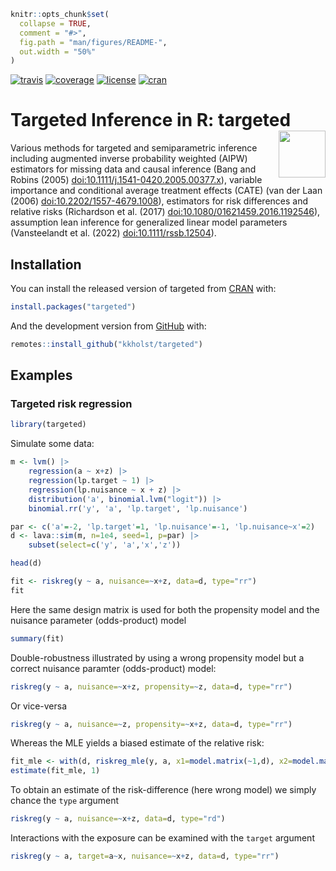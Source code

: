 <!-- README.md is generated from README.Rmd. Please edit that file -->


```r
knitr::opts_chunk$set(
  collapse = TRUE,
  comment = "#>",
  fig.path = "man/figures/README-",
  out.width = "50%"
)
```

<!-- badges: start -->
  [![travis](https://travis-ci.com/kkholst/targeted.svg?branch=main)](https://travis-ci.com/kkholst/targeted)
  [![coverage](https://codecov.io/github/kkholst/targeted/coverage.svg?branch=main)](https://app.codecov.io/github/kkholst/targeted?branch=main)
  [![license](https://img.shields.io/badge/License-Apache%202.0-blue.svg)](https://opensource.org/blog/license/apache-2-0)
  [![cran](https://www.r-pkg.org/badges/version-last-release/targeted)](https://cranlogs.r-pkg.org/downloads/total/last-month/targeted)
<!-- badges: end -->


# Targeted Inference in R: targeted <a href="https://kkholst.github.io/targeted"><img src="man/figures/logo.svg" align="right" height="75" /></a>
<!-- # Targeted Inference in R: targeted <a href="https://targetlib.org/r/"><img src="man/figures/logo.svg" align="right" height="75" /></a> -->

Various methods for targeted and semiparametric inference including augmented
inverse probability weighted (AIPW) estimators for missing data and causal
inference (Bang and Robins (2005) <doi:10.1111/j.1541-0420.2005.00377.x>),
variable importance and conditional average treatment effects (CATE) (van der
Laan (2006) <doi:10.2202/1557-4679.1008>), estimators for risk differences and
relative risks (Richardson et al. (2017) <doi:10.1080/01621459.2016.1192546>),
assumption lean inference for generalized linear model parameters (Vansteelandt
et al. (2022) <doi:10.1111/rssb.12504>).


## Installation

You can install the released version of targeted from [CRAN](<https://CRAN.R-project.org>) with:

```r
install.packages("targeted")
```

And the development version from [GitHub](<https://github.com/kkholst/targeted>) with:

```r
remotes::install_github("kkholst/targeted")
```

## Examples


### Targeted risk regression

```r
library(targeted)
```

Simulate some data:

```r
m <- lvm() |>
    regression(a ~ x+z) |>
    regression(lp.target ~ 1) |>
    regression(lp.nuisance ~ x + z) |>
    distribution('a', binomial.lvm("logit")) |>
    binomial.rr('y', 'a', 'lp.target', 'lp.nuisance')

par <- c('a'=-2, 'lp.target'=1, 'lp.nuisance'=-1, 'lp.nuisance~x'=2)
d <- lava::sim(m, n=1e4, seed=1, p=par) |>
    subset(select=c('y', 'a','x','z'))

head(d)
```

```r
fit <- riskreg(y ~ a, nuisance=~x+z, data=d, type="rr")
fit
```

Here the same design matrix is used for both the propensity model and
the nuisance parameter (odds-product) model

```r
summary(fit)
```

Double-robustness illustrated by using a wrong propensity
model but a correct nuisance paramter (odds-product) model:

```r
riskreg(y ~ a, nuisance=~x+z, propensity=~z, data=d, type="rr")
```

Or vice-versa

```r
riskreg(y ~ a, nuisance=~z, propensity=~x+z, data=d, type="rr")
```

Whereas the MLE yields a biased estimate of the relative risk:

```r
fit_mle <- with(d, riskreg_mle(y, a, x1=model.matrix(~1,d), x2=model.matrix(~z, d)))
estimate(fit_mle, 1)
```

To obtain an estimate of the risk-difference (here wrong model) we simply chance the `type` argument

```r
riskreg(y ~ a, nuisance=~x+z, data=d, type="rd")
```


Interactions with the exposure can be examined with the `target` argument

```r
riskreg(y ~ a, target=a~x, nuisance=~x+z, data=d, type="rr")
```
